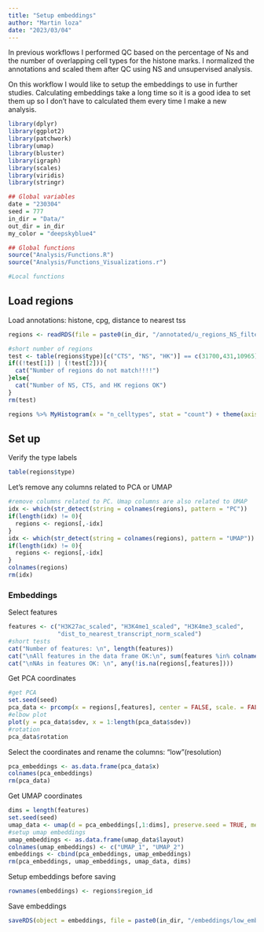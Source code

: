 ```yaml
---
title: "Setup embeddings"
author: "Martin loza"
date: "2023/03/04"
---
```


In previous workflows I performed QC based on the percentage of Ns and the number of overlapping cell types for the histone marks.
I normalized the annotations and scaled them after QC using NS and unsupervised analysis.

On this workflow I would like to setup the embeddings to use in further studies. Calculating embeddings take a long time so it is a good idea to set them up so I don't have to calculated them every time I make a new analysis.

```r
library(dplyr)
library(ggplot2)
library(patchwork)
library(umap)
library(bluster)
library(igraph)
library(scales)
library(viridis)
library(stringr)

## Global variables
date = "230304"
seed = 777
in_dir = "Data/"
out_dir = in_dir
my_color = "deepskyblue4"

## Global functions
source("Analysis/Functions.R")
source("Analysis/Functions_Visualizations.r")

#Local functions
```

## Load regions

Load annotations: histone, cpg, distance to nearest tss

```r
regions <- readRDS(file = paste0(in_dir, "/annotated/u_regions_NS_filtered_scaled_230304.rds"))

#short number of regions  
test <- table(regions$type)[c("CTS", "NS", "HK")] == c(31700,431,10965)
if((!test[1]) | (!test[2])){
  cat("Number of regions do not match!!!!")
}else{
  cat("Number of NS, CTS, and HK regions OK")
}
rm(test)
```

```r
regions %>% MyHistogram(x = "n_celltypes", stat = "count") + theme(axis.text.x = element_text(angle = 90, hjust = 1))
```

## Set up

Verify the type labels

```r
table(regions$type)
```

Let's remove any columns related to PCA or UMAP
```r
#remove columns related to PC. Umap columns are also related to UMAP
idx <- which(str_detect(string = colnames(regions), pattern = "PC"))
if(length(idx) != 0){
  regions <- regions[,-idx]
}
idx <- which(str_detect(string = colnames(regions), pattern = "UMAP"))
if(length(idx) != 0){
  regions <- regions[,-idx]
}
colnames(regions)
rm(idx)
```

### Embeddings

Select features

```r
features <- c("H3K27ac_scaled", "H3K4me1_scaled", "H3K4me3_scaled",
              "dist_to_nearest_transcript_norm_scaled")
#short tests
cat("Number of features: \n", length(features))
cat("\nAll features in the data frame OK:\n", sum(features %in% colnames(regions)) == length(features) ) 
cat("\nNAs in features OK: \n", any(!is.na(regions[,features])))
```

Get PCA coordinates

```r
#get PCA
set.seed(seed)
pca_data <- prcomp(x = regions[,features], center = FALSE, scale. = FALSE, rank. = length(features))
#elbow plot
plot(y = pca_data$sdev, x = 1:length(pca_data$sdev))
#rotation
pca_data$rotation
```

Select the coordinates and rename the columns: "low"(resolution) 

```r
pca_embeddings <- as.data.frame(pca_data$x)
colnames(pca_embeddings)
rm(pca_data)
```

Get UMAP coordinates

```r
dims = length(features)
set.seed(seed)
umap_data <- umap(d = pca_embeddings[,1:dims], preserve.seed = TRUE, method = 'umap-learn')
#setup umap embeddings
umap_embeddings <- as.data.frame(umap_data$layout)
colnames(umap_embeddings) <- c("UMAP_1", "UMAP_2")
embeddings <- cbind(pca_embeddings, umap_embeddings)
rm(pca_embeddings, umap_embeddings, umap_data, dims)
```

Setup embeddings before saving

```r
rownames(embeddings) <- regions$region_id
```

Save embeddings

```r
saveRDS(object = embeddings, file = paste0(in_dir, "/embeddings/low_embeddings_", date, ".rds"))
```













